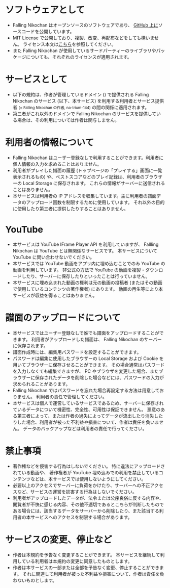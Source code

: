 
# ソフトウェアとして

- Falling Nikochan はオープンソースのソフトウェアであり、
  [GitHub 上に](https://github.com/na-trium-144/falling-nikochan)ソースコードを公開しています。
- MIT License で公開しており、複製、改変、再配布などをしても構いません。
  ライセンス本文は[こちら](https://github.com/na-trium-144/falling-nikochan/blob/main/LICENSE)を参照してください。
- また Falling Nikochan が使用しているサードパーティーのライブラリやパッケージについても、それぞれのライセンスが適用されます。

# サービスとして

- 以下の規約は、作者が管理しているドメイン (<SmallDomainOnly/>) で提供される Falling Nikochan のサービス (以下、本サービス) を利用する利用者とサービス提供者 <Small>(= Falling Nikochan の作者, na-trium-144)</Small> の間の関係に適用されます。
- 第三者がこれ以外のドメインで Falling Nikochan のサービスを提供している場合は、その利用については作者は関与しません。

# 利用者の情報について

- Falling Nikochan はユーザー登録なしで利用することができます。利用者に個人情報の入力を求めることはありません。
- 利用者がプレイした譜面の履歴 (トップページの「プレイする」画面に一覧表示されるもの) や、ベストスコアなどのプレイ記録は、利用者のブラウザーの Local Storage に保存されます。
  これらの情報がサーバーに送信されることはありません。
- 本サービスは利用者の IP アドレスを収集しています。主に利用者の譜面データのアップロード回数を制限するために使用しています。
  それ以外の目的に使用したり第三者に提供したりすることはありません。

# YouTube

- 本サービスは YouTube IFrame Player API を利用していますが、 Fallling Nikochan は YouTube とは無関係なサービスです。
  本サービスについて YouTube に問い合わせないでください。
- 本サービスでは YouTube 動画をアプリ内に埋め込むことでのみ YouTube の動画を利用しています。
  非公式の方法で YouTube の動画を複製・ダウンロードしたり、サーバーに保存したりといったことは行っていません。
- 本サービスに埋め込まれた動画の権利は元の動画の投稿者 (またはその動画で使用しているコンテンツの著作権者) にあります。
  動画の再生等により本サービスが収益を得ることはありません。

# 譜面のアップロードについて

- 本サービスではユーザー登録なしで誰でも譜面をアップロードすることができます。
  利用者がアップロードした譜面は、 Falling Nikochan のサーバーに保存されます。
- 譜面作成時には、編集用パスワードを設定することができます。
- パスワードは編集に使用したブラウザーの Local Storage および Cookie を用いてブラウザーに保存させることができます。
  その場合通常はパスワードを入力しなくても編集できますが、
  PC やブラウザを変更した場合、またブラウザーに保存されたデータを削除した場合などには、パスワードの入力が求められることがあります。
- Falling Nikochan ではパスワードを忘れた場合再設定する方法は用意しておりません。
  利用者の責任で管理してください。
- 本サービスは個人で運営しているサービスであるため、サーバーに保存されているデータについて機密性、完全性、可用性は保証できません。
  悪意のある第三者によって、または作者の過失によってデータが流出したり消失したりした場合、利用者が被った不利益や損害について、作者は責任を負いません。
  データのバックアップなどは利用者の責任で行ってください。

# 禁止事項

- 著作権などを侵害する行為はしないでください。
  特に違法にアップロードされている動画や、 著作権者が YouTube 埋め込みでの利用を禁止しているコンテンツなどは、本サービスでは使用しないようにしてください。
- 必要以上のアクセスでサーバーに負荷をかけたり、サーバーへの不正アクセスなど、サービスの運営を妨害する行為はしないでください。
- 利用者がアップロードしたデータが、法令または公序良俗に反する内容や、閲覧者が不快に感じる内容、その他不適切であるとこちらが判断したものである場合には、該当するデータをサーバーから削除したり、また該当する利用者の本サービスへのアクセスを制限する場合があります。

# サービスの変更、停止など

- 作者は本規約を予告なく変更することができます。
  本サービスを継続して利用している利用者は本規約の変更に同意したものとします。
- 作者は本サービスの一部または全部を予告なく変更、停止することができます。
  それに関連して利用者が被った不利益や損害について、作者は責任を負わないものとします。
